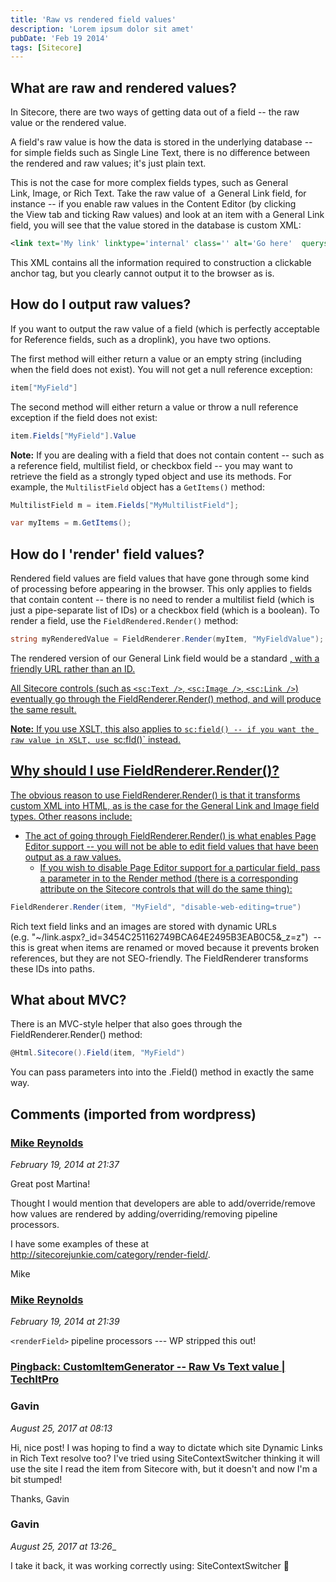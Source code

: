 ```yaml
---
title: 'Raw vs rendered field values'
description: 'Lorem ipsum dolor sit amet'
pubDate: 'Feb 19 2014'
tags: [Sitecore]
---
```


## What are raw and rendered values?

In Sitecore, there are two ways of getting data out of a field -- the raw value or the rendered value.

A field's raw value is how the data is stored in the underlying database -- for simple fields such as Single Line Text, there is no difference between the rendered and raw values; it's just plain text.

This is not the case for more complex fields types, such as General Link, Image, or Rich Text. Take the raw value of  a General Link field, for instance -- if you enable raw values in the Content Editor (by clicking the View tab and ticking Raw values) and look at an item with a General Link field, you will see that the value stored in the database is custom XML:

```xml
<link text='My link' linktype='internal' class='' alt='Go here'  querystring='' id='{110D559F-DEA5-42EA-9C1C-8A5DF7E70EF9}'>
``` 

This XML contains all the information required to construction a clickable anchor tag, but you clearly cannot output it to the browser as is.

## How do I output raw values?

If you want to output the raw value of a field (which is perfectly acceptable for Reference fields, such as a droplink), you have two options.

The first method will either return a value or an empty string (including when the field does not exist). You will not get a null reference exception:

```csharp
item["MyField"]
```

The second method will either return a value or throw a null reference exception if the field does not exist:

```csharp
item.Fields["MyField"].Value
```

**Note:** If you are dealing with a field that does not contain content -- such as a reference field, multilist field, or checkbox field -- you may want to retrieve the field as a strongly typed object and use its methods. For example, the `MultilistField` object has a `GetItems()` method:


```csharp
MultilistField m = item.Fields["MyMultilistField"];

var myItems = m.GetItems();
```

## How do I 'render' field values?

Rendered field values are field values that have gone through some kind of processing before appearing in the browser. This only applies to fields that contain content -- there is no need to render a multilist field (which is just a pipe-separate list of IDs) or a checkbox field (which is a boolean). To render a field, use the `FieldRendered.Render()` method:

```csharp
string myRenderedValue = FieldRenderer.Render(myItem, "MyFieldValue");
```

The rendered version of our General Link field would be a standard <a href="" />, with a friendly URL rather than an ID.

All Sitecore controls (such as `<sc:Text />`, `<sc:Image />`, `<sc:Link />`) eventually go through the FieldRenderer.Render() method, and will produce the same result.

**Note:** If you use XSLT, this also applies to `sc:field() -- if you want the raw value in XSLT, use `sc:fld()` instead.

## Why should I use FieldRenderer.Render()?

The obvious reason to use FieldRenderer.Render() is that it transforms custom XML into HTML, as is the case for the General Link and Image field types. Other reasons include:

-   The act of going through FieldRenderer.Render() is what enables Page Editor support -- you will not be able to edit field values that have been output as a raw values.
    -   If you wish to disable Page Editor support for a particular field, pass a parameter in to the Render method (there is a corresponding attribute on the Sitecore controls that will do the same thing):

```csharp
FieldRenderer.Render(item, "MyField", "disable-web-editing=true")
```

Rich text field links and an images are stored with dynamic URLs (e.g. "~/link.aspx?_id=3454C251162749BCA64E2495B3EAB0C5&amp;_z=z")  -- this is great when items are renamed or moved because it prevents broken references, but they are not SEO-friendly. The FieldRenderer transforms these IDs into paths.

## What about MVC?

There is an MVC-style helper that also goes through the FieldRenderer.Render() method:

```csharp
@Html.Sitecore().Field(item, "MyField")
```

You can pass parameters into into the .Field() method in exactly the same way.


<div class="comments">

## Comments (imported from wordpress)

### [Mike Reynolds](http://sitecorejunkie.wordpress.com/)

_February 19, 2014 at 21:37_

Great post Martina!

Thought I would mention that developers are able to add/override/remove how values are rendered by adding/overriding/removing pipeline processors.

I have some examples of these at http://sitecorejunkie.com/category/render-field/.

Mike

### [Mike Reynolds](http://sitecorejunkie.wordpress.com/)

_February 19, 2014 at 21:39_

`<renderField>` pipeline processors --- WP stripped this out!

### [Pingback: CustomItemGenerator -- Raw Vs Text value | TechItPro](http://techitpro.com/customitemgenerator-raw-vs-text-value/) 

### Gavin

_August 25, 2017 at 08:13_

Hi, nice post! I was hoping to find a way to dictate which site Dynamic Links in Rich Text resolve too? I've tried using SiteContextSwitcher thinking it will use the site I read the item from Sitecore with, but it doesn't and now I'm a bit stumped!

Thanks,
Gavin


### Gavin

_August 25, 2017 at 13:26__

I take it back, it was working correctly using: SiteContextSwitcher 🙂

</div>